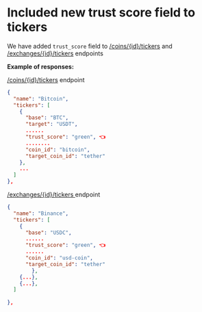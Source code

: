 # Included new trust score field to tickers

We have added `trust_score` field to [/coins/\{id}/tickers](/reference/coins-id-tickers) and [/exchanges/\{id}/tickers](/reference/exchanges-id-tickers) endpoints

**Example of responses:**

[/coins/\{id}/tickers](/reference/coins-id-tickers) endpoint

```json JSON
{
  "name": "Bitcoin",
  "tickers": [
    {
      "base": "BTC",
      "target": "USDT",
      ......
      "trust_score": "green", 👈
      ........
      "coin_id": "bitcoin",
      "target_coin_id": "tether"
    },
    ...
  ]
},
```

[/exchanges/\{id}/tickers ](/reference/exchanges-id-tickers) endpoint

```json JSON
{
  "name": "Binance",
  "tickers": [
    {
      "base": "USDC",
      ......
      "trust_score": "green", 👈
      ......
      "coin_id": "usd-coin",
      "target_coin_id": "tether"
		},
    {...},
    {...},
  ]
  
},
```